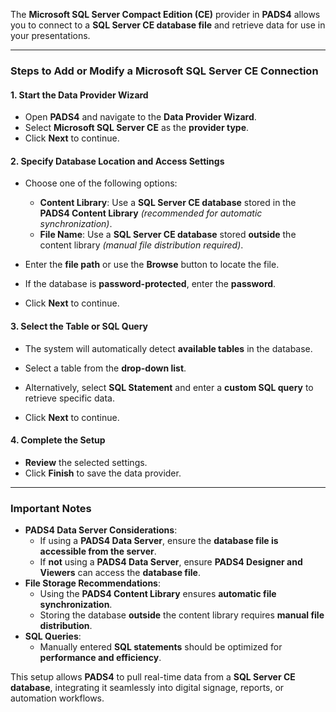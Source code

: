 
The **Microsoft SQL Server Compact Edition (CE)** provider in **PADS4** allows you to connect to a **SQL Server CE database file** and retrieve data for use in your presentations.

---

### **Steps to Add or Modify a Microsoft SQL Server CE Connection**  

#### **1. Start the Data Provider Wizard**
- Open **PADS4** and navigate to the **Data Provider Wizard**.
- Select **Microsoft SQL Server CE** as the **provider type**.
- Click **Next** to continue.

#### **2. Specify Database Location and Access Settings**
- Choose one of the following options:
  - **Content Library**: Use a **SQL Server CE database** stored in the **PADS4 Content Library** *(recommended for automatic synchronization)*.
  - **File Name**: Use a **SQL Server CE database** stored **outside** the content library *(manual file distribution required)*.
- Enter the **file path** or use the **Browse** button to locate the file.
- If the database is **password-protected**, enter the **password**.

- Click **Next** to continue.

#### **3. Select the Table or SQL Query**
- The system will automatically detect **available tables** in the database.
- Select a table from the **drop-down list**.
- Alternatively, select **SQL Statement** and enter a **custom SQL query** to retrieve specific data.

- Click **Next** to continue.

#### **4. Complete the Setup**
- **Review** the selected settings.
- Click **Finish** to save the data provider.

---

### **Important Notes**
- **PADS4 Data Server Considerations**:  
  - If using a **PADS4 Data Server**, ensure the **database file is accessible from the server**.
  - If **not** using a **PADS4 Data Server**, ensure **PADS4 Designer and Viewers** can access the **database file**.
- **File Storage Recommendations**:  
  - Using the **PADS4 Content Library** ensures **automatic file synchronization**.
  - Storing the database **outside** the content library requires **manual file distribution**.
- **SQL Queries**:  
  - Manually entered **SQL statements** should be optimized for **performance and efficiency**.

This setup allows **PADS4** to pull real-time data from a **SQL Server CE database**, integrating it seamlessly into digital signage, reports, or automation workflows. 